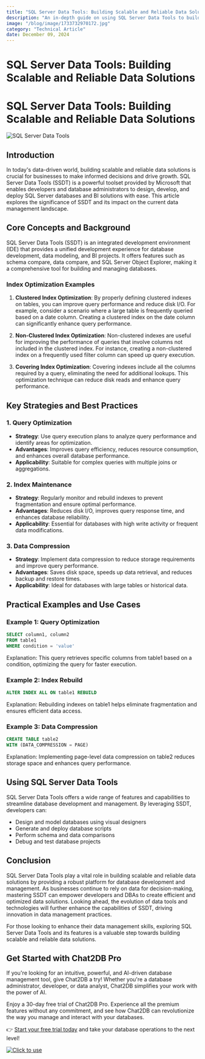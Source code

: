 ```yaml
---
title: "SQL Server Data Tools: Building Scalable and Reliable Data Solutions"
description: "An in-depth guide on using SQL Server Data Tools to build scalable and reliable data solutions, covering key concepts, strategies, practical examples, and tools."
image: "/blog/image/1733732970172.jpg"
category: "Technical Article"
date: December 09, 2024
---
```


# SQL Server Data Tools: Building Scalable and Reliable Data Solutions

# SQL Server Data Tools: Building Scalable and Reliable Data Solutions

![SQL Server Data Tools](https://example.com/sql-server-data-tools.jpg)

## Introduction

In today's data-driven world, building scalable and reliable data solutions is crucial for businesses to make informed decisions and drive growth. SQL Server Data Tools (SSDT) is a powerful toolset provided by Microsoft that enables developers and database administrators to design, develop, and deploy SQL Server databases and BI solutions with ease. This article explores the significance of SSDT and its impact on the current data management landscape.

## Core Concepts and Background

SQL Server Data Tools (SSDT) is an integrated development environment (IDE) that provides a unified development experience for database development, data modeling, and BI projects. It offers features such as schema compare, data compare, and SQL Server Object Explorer, making it a comprehensive tool for building and managing databases.

### Index Optimization Examples

1. **Clustered Index Optimization**: By properly defining clustered indexes on tables, you can improve query performance and reduce disk I/O. For example, consider a scenario where a large table is frequently queried based on a date column. Creating a clustered index on the date column can significantly enhance query performance.

2. **Non-Clustered Index Optimization**: Non-clustered indexes are useful for improving the performance of queries that involve columns not included in the clustered index. For instance, creating a non-clustered index on a frequently used filter column can speed up query execution.

3. **Covering Index Optimization**: Covering indexes include all the columns required by a query, eliminating the need for additional lookups. This optimization technique can reduce disk reads and enhance query performance.

## Key Strategies and Best Practices

### 1. Query Optimization

- **Strategy**: Use query execution plans to analyze query performance and identify areas for optimization.
- **Advantages**: Improves query efficiency, reduces resource consumption, and enhances overall database performance.
- **Applicability**: Suitable for complex queries with multiple joins or aggregations.

### 2. Index Maintenance

- **Strategy**: Regularly monitor and rebuild indexes to prevent fragmentation and ensure optimal performance.
- **Advantages**: Reduces disk I/O, improves query response time, and enhances database reliability.
- **Applicability**: Essential for databases with high write activity or frequent data modifications.

### 3. Data Compression

- **Strategy**: Implement data compression to reduce storage requirements and improve query performance.
- **Advantages**: Saves disk space, speeds up data retrieval, and reduces backup and restore times.
- **Applicability**: Ideal for databases with large tables or historical data.

## Practical Examples and Use Cases

### Example 1: Query Optimization

```sql
SELECT column1, column2
FROM table1
WHERE condition = 'value'
```

Explanation: This query retrieves specific columns from table1 based on a condition, optimizing the query for faster execution.

### Example 2: Index Rebuild

```sql
ALTER INDEX ALL ON table1 REBUILD
```

Explanation: Rebuilding indexes on table1 helps eliminate fragmentation and ensures efficient data access.

### Example 3: Data Compression

```sql
CREATE TABLE table2
WITH (DATA_COMPRESSION = PAGE)
```

Explanation: Implementing page-level data compression on table2 reduces storage space and enhances query performance.

## Using SQL Server Data Tools

SQL Server Data Tools offers a wide range of features and capabilities to streamline database development and management. By leveraging SSDT, developers can:

- Design and model databases using visual designers
- Generate and deploy database scripts
- Perform schema and data comparisons
- Debug and test database projects

## Conclusion

SQL Server Data Tools play a vital role in building scalable and reliable data solutions by providing a robust platform for database development and management. As businesses continue to rely on data for decision-making, mastering SSDT can empower developers and DBAs to create efficient and optimized data solutions. Looking ahead, the evolution of data tools and technologies will further enhance the capabilities of SSDT, driving innovation in data management practices.

For those looking to enhance their data management skills, exploring SQL Server Data Tools and its features is a valuable step towards building scalable and reliable data solutions.


## Get Started with Chat2DB Pro

If you're looking for an intuitive, powerful, and AI-driven database management tool, give Chat2DB a try! Whether you're a database administrator, developer, or data analyst, Chat2DB simplifies your work with the power of AI.

Enjoy a 30-day free trial of Chat2DB Pro. Experience all the premium features without any commitment, and see how Chat2DB can revolutionize the way you manage and interact with your databases.

👉 [Start your free trial today](https://chat2db.ai/pricing) and take your database operations to the next level!


[![Click to use](/image/blog/bg/chat2db.jpg)](https://chat2db.ai/)
